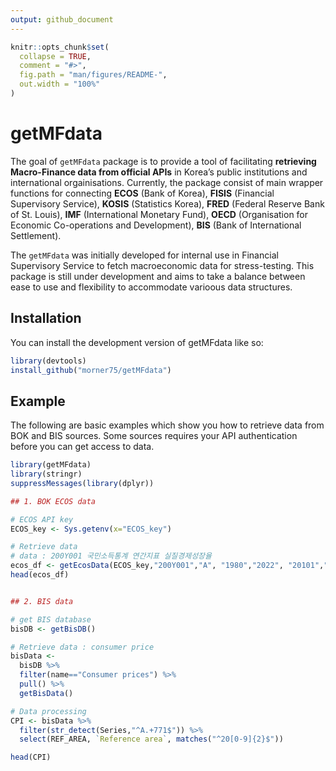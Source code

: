 ```yaml
---
output: github_document
---
```


<!-- README.md is generated from README.Rmd. Please edit that file -->

```r
knitr::opts_chunk$set(
  collapse = TRUE,
  comment = "#>",
  fig.path = "man/figures/README-",
  out.width = "100%"
)
```

# getMFdata

<!-- badges: start -->
<!-- badges: end -->

The goal of `getMFdata` package is to provide a tool of facilitating **retrieving Macro-Finance data from official APIs** in Korea's public institutions and international orgainisations.  Currently, the package consist of main wrapper functions for connecting **ECOS** (Bank of Korea), **FISIS** (Financial Supervisory Service), **KOSIS** (Statistics Korea), **FRED** (Federal Reserve Bank of St. Louis), **IMF** (International Monetary Fund), **OECD** (Organisation for Economic Co-operations and Development), **BIS** (Bank of International Settlement). 

The `getMFdata` was initially developed for internal use in Financial Supervisory Service to fetch macroeconomic data for stress-testing.
This package is still under development and aims to take a balance between ease to use and flexibility  to accommodate varioous data structures.  

## Installation

You can install the development version of getMFdata like so:

``` r
library(devtools)
install_github("morner75/getMFdata")
```

## Example

The following are basic examples which show you how to retrieve data from BOK and BIS sources. 
Some sources requires your API authentication before you can get access to data.

```r
library(getMFdata)
library(stringr)
suppressMessages(library(dplyr))

## 1. BOK ECOS data

# ECOS API key
ECOS_key <- Sys.getenv(x="ECOS_key")

# Retrieve data 
# data : 200Y001 국민소득통계 연간지표 실질경제성장율
ecos_df <- getEcosData(ECOS_key,"200Y001","A", "1980","2022", "20101","?","?")
head(ecos_df)


## 2. BIS data

# get BIS database
bisDB <- getBisDB()  

# Retrieve data : consumer price
bisData <-        
  bisDB %>% 
  filter(name=="Consumer prices") %>% 
  pull() %>% 
  getBisData()

# Data processing 
CPI <- bisData %>% 
  filter(str_detect(Series,"^A.+771$")) %>% 
  select(REF_AREA, `Reference area`, matches("^20[0-9]{2}$"))

head(CPI)



```




